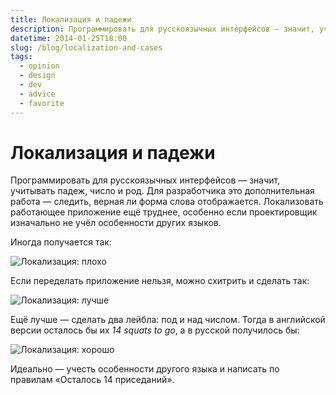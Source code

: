 ```yaml
---
title: Локализация и падежи
description: Программировать для русскоязычных интерфейсов — значит, учитывать падеж, число и род. Для разработчика это дополнительная работа — следить, верная ли форма слова отображается. Локализовать работающее приложение ещё труднее, особенно если проектировщик изначально не учёл особенности других языков.
datetime: 2014-01-25T18:00
slug: /blog/localization-and-cases
tags:
  - opinion
  - design
  - dev
  - advice
  - favorite
---
```


# Локализация и падежи

Программировать для русскоязычных интерфейсов — значит, учитывать падеж, число и род. Для разработчика это дополнительная работа — следить, верная ли форма слова отображается. Локализовать работающее приложение ещё труднее, особенно если проектировщик изначально не учёл особенности других языков.

Иногда получается так:

![Локализация: плохо](/img/blog/loc1.jpg)

Если переделать приложение нельзя, можно схитрить и сделать так:

![Локализация: лучше](/img/blog/loc2.jpg)

Ещё лучше — сделать два лейбла: под и над числом. Тогда в английской версии осталось бы их _14 squats to go_, а в русской получилось бы:

![Локализация: хорошо](/img/blog/loc3.jpg)

Идеально — учесть особенности другого языка и написать по правилам «Осталось 14 приседаний».
